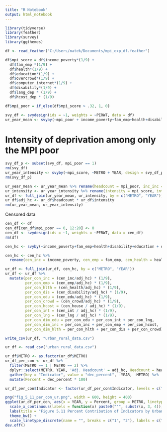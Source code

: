 ```yaml
---
title: "R Notebook"
output: html_notebook
---
```


```r
library(tidyverse)
library(feather)
library(survey)
library(ggthemes)
```

```r
df <- read_feather("C:/Users/natek/Documents/mpi_exp_df.feather")
```

```r
df$mpi_score = df$income_poverty*(1/9) + 
  df$fam_emp *(1/9) + 
  df$health*(1/9) + 
  df$education*(1/9) +
  df$overcrowd*(1/9) +
  df$computer_internet*(1/9) + 
  df$disability*(1/9) +
  df$lang_dep * (1/9) +
  df$hcost_dep * (1/9)

df$mpi_poor = if_else(df$mpi_score > .32, 1, 0)
```

```r
svy_df <- svydesign(ids = ~1, weights = ~PERWT, data = df)
ur_year_mean <- svyby(~mpi_poor + income_poverty+fam_emp+health+disability+education + overcrowd+hcost_dep+computer_internet+lang_dep, ~METRO + YEAR, design = svy_df, svymean)
```

# Intensity of deprivation among only the MPI poor
```r
svy_df_p <- subset(svy_df, mpi_poor == 1)
rm(svy_df)
ur_year_intensity <- svyby(~mpi_score, ~METRO + YEAR, design = svy_df_p, svymean)
rm(svy_df_p)
```

```r
ur_year_mean <- ur_year_mean %>% rename(headcount = mpi_poor, inc_inc = income_poverty, inc_emp = fam_emp, inc_health = health, inc_dis = disability, inc_edu = education, inc_crowd = overcrowd, inc_house = hcost_dep, inc_int = computer_internet, inc_lng = lang_dep, se_headcount = se.mpi_poor, se_inc_inc = se.income_poverty, se_inc_emp = se.fam_emp, se_inc_health = se.health, se_inc_dis = se.disability, se_inc_edu = se.education, se_inc_crowd = se.overcrowd, se_inc_house = se.hcost_dep, se_inc_int = se.computer_internet, se_inc_lng = se.lang_dep)
ur_intensity <- ur_year_intensity %>% rename(intensity = mpi_score, int_se = se)
ur_df <- full_join(ur_year_mean, ur_intensity, by = c("METRO", "YEAR"))
ur_df$adj_hc <- ur_df$headcount * ur_df$intensity
rm(ur_year_mean, ur_year_intensity)
```

Censored data
```r
cen_df <- df
cen_df[cen_df$mpi_poor == 0, 12:20] <- 0
cen_df <- svydesign(ids = ~1, weights = ~PERWT, data = cen_df)
rm(df)
```

```r
cen_hc <- svyby(~income_poverty+fam_emp+health+disability+education + overcrowd+hcost_dep+computer_internet+lang_dep, ~METRO + YEAR, design = cen_df, svymean)
```

```r
cen_hc <- cen_hc %>%
  rename(cen_inc = income_poverty, cen_emp = fam_emp, cen_health = health, cen_disability = disability, cen_edu = education, cen_crowd = overcrowd, cen_house = hcost_dep, cen_int = computer_internet, cen_lng = lang_dep, se_cen_inc = se.income_poverty, se_cen_emp = se.fam_emp, se_cen_health = se.health, se_cen_disability = se.disability, se_cen_edu = se.education, se_cen_crowd = se.overcrowd, se_cen_house = se.hcost_dep, se_cen_int = se.computer_internet, se_cen_lng = se.lang_dep)
```


```r
ur_df <- full_join(ur_df, cen_hc, by = c("METRO", "YEAR"))
ur_df <- ur_df %>%
  mutate(per_con_inc = (cen_inc/adj_hc) * (1/9),
         per_con_emp = (cen_emp/adj_hc) * (1/9),
         per_con_hlth = (cen_health/adj_hc) * (1/9),
         per_con_dis = (cen_disability/adj_hc) * (1/9),
         per_con_edu = (cen_edu/adj_hc) * (1/9),
         per_con_crowd = (cen_crowd/adj_hc) * (1/9),
         per_con_hcost = (cen_house / adj_hc) * (1/9),
         per_con_int = (cen_int / adj_hc) * (1/9),
         per_con_lng = (cen_lng / adj_hc) * (1/9), 
         per_con_dim_edu = per_con_edu + per_con_int + per_con_lng,
         per_con_dim_inc = per_con_inc + per_con_emp + per_con_hcost,
         per_con_dim_hlth = per_con_hlth + per_con_dis + per_con_crowd)
```

```r
write_csv(ur_df, "urban_rural_data.csv")
```

```r
ur_df <- read_csv("urban_rural_data.csv")
```


```r
ur_df$METRO <- as.factor(ur_df$METRO)
ur_df_per_con <- ur_df %>%
  filter(METRO == 1 | METRO == 2) %>%
  dplyr::select(METRO, YEAR, 'Adj. Headcount' = adj_hc, Headcount = headcount, Intensity = intensity, Income = per_con_inc, Employment = per_con_emp, 'Health Insurance' = per_con_hlth, Disability = per_con_dis, 'HS Degree' = per_con_edu, Overcrowding = per_con_crowd, 'Housing Cost' = per_con_hcost, Internet = per_con_int, Language = per_con_lng) %>%
  gather(key = "Indicator", value = "dec_percent", -YEAR, -METRO) %>%
  mutate(Percent = dec_percent * 100)
```

```r
ur_df_per_con$Indicator <- factor(ur_df_per_con$Indicator, levels = c("Adj. Headcount", "Health Insurance", "HS Degree", "Income", "Headcount", "Disability", "Internet", "Employment", "Intensity", "Overcrowding", "Language", "Housing Cost"))
```


```r
png("fig_5_11_per_con_ur.png", width = 600, height = 400)
ggplot(ur_df_per_con, aes(x = YEAR, y = Percent, group = METRO, linetype = METRO)) + geom_line() + facet_wrap(~Indicator) + 
  scale_x_continuous(labels = function(x) paste0("'", substr(x, 3, 4))) +
  labs(title = "Figure 5.11 Percent Contribution of Indicators by Urban/Rural Status", x = "Year", y = "Percent") + 
  theme_bw() + 
  scale_linetype_discrete(name = "", breaks = c("1", "2"), labels = c("Rural", "Urban"))
dev.off()
```



